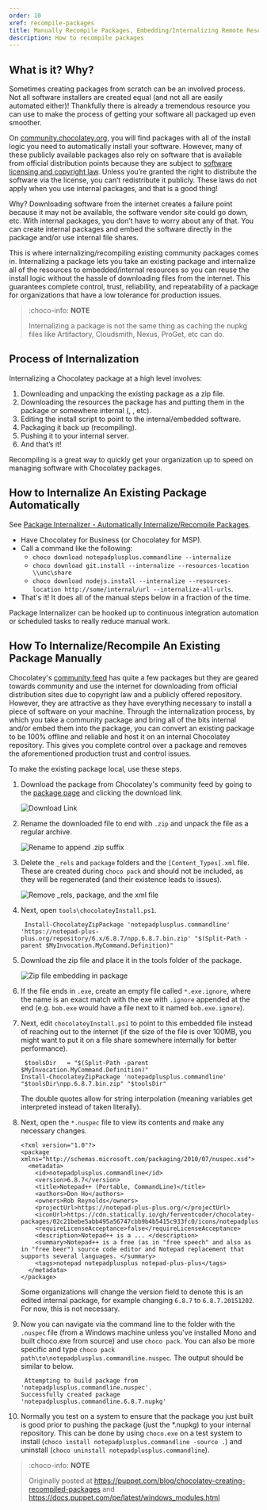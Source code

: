 ```yaml
---
order: 10
xref: recompile-packages
title: Manually Recompile Packages, Embedding/Internalizing Remote Resources
description: How to recompile packages
---
```


## What is it? Why?

Sometimes creating packages from scratch can be an involved process. Not all software installers are created equal (and not all are easily automated either)! Thankfully there is already a tremendous resource you can use to make the process of getting your software all packaged up even smoother.

On [community.chocolatey.org](https://community.chocolatey.org), you will find packages with all of the install logic you need to automatically install your software. However, many of these publicly available packages also rely on software that is available from official distribution points because they are subject to [software licensing and copyright law](https://en.wikipedia.org/wiki/Software_license). Unless you’re granted the right to distribute the software via the license, you can’t redistribute it publicly. These laws do not apply when you use internal packages, and that is a good thing!

Why? Downloading software from the internet creates a failure point because it may not be available, the software vendor site could go down, etc. With internal packages, you don’t have to worry about any of that. You can create internal packages and embed the software directly in the package and/or use internal file shares.

This is where internalizing/recompiling existing community packages comes in. Internalizing a package lets you take an existing package and internalize all of the resources to embedded/internal resources so you can reuse the install logic without the hassle of downloading files from the internet. This guarantees complete control, trust, reliability, and repeatability of a package for organizations that have a low tolerance for production issues.

> :choco-info: **NOTE**
>
> Internalizing a package is not the same thing as caching the nupkg files like Artifactory, Cloudsmith, Nexus, ProGet, etc can do.

## Process of Internalization

Internalizing a Chocolatey package at a high level involves:

1. Downloading and unpacking the existing package as a zip file.
1. Downloading the resources the package has and putting them in the package or somewhere internal (<Xref title="UNC, internal Http repository, DFS" value="host-packages" />, <Xref title="SCCM Distribution point" value="integrations" />, etc).
1. Editing the install script to point to the internal/embedded software.
1. Packaging it back up (recompiling).
1. Pushing it to your internal server.
1. And that’s it!

Recompiling is a great way to quickly get your organization up to speed on managing software with Chocolatey packages.

## How to Internalize An Existing Package Automatically

See [Package Internalizer - Automatically Internalize/Recompile Packages](#how-to-internalize-an-existing-package-automatically).

* Have Chocolatey for Business (or Chocolatey for MSP).
* Call a command like the following:
  * `choco download notepadplusplus.commandline --internalize`
  * `choco download git.install --internalize --resources-location \\unc\share`
  * `choco download nodejs.install --internalize --resources-location http://some/internal/url --internalize-all-urls`.
* That's it! It does all of the manual steps below in a fraction of the time.

Package Internalizer can be hooked up to continuous integration automation or scheduled tasks to really reduce manual work.


## How To Internalize/Recompile An Existing Package Manually

Chocolatey's [community feed](https://community.chocolatey.org/packages) has quite a few packages but they are geared towards community and use the internet for downloading from official distribution sites due to copyright law and a publicly offered repository. However, they are attractive as they have everything necessary to install a piece of software on your machine. Through the internalization process, by which you take a community package and bring all of the bits internal and/or embed them into the package, you can convert an existing package to be 100% offline and reliable and host it on an internal Chocolatey repository. This gives you complete control over a package and removes the aforementioned production trust and control issues.

To make the existing package local, use these steps.

1. Download the package from Chocolatey's community feed by going to the [package page](https://community.chocolatey.org/packages/notepadplusplus.commandline) and clicking the download link.

   ![Download Link](/images/recompile/choco_npp_download.png)

1. Rename the downloaded file to end with `.zip` and unpack the file as a regular archive.

   ![Rename to append .zip suffix](/images/recompile/choco_rename_nupkg_zip.png)

1. Delete the `_rels` and `package` folders and the `[Content_Types].xml` file. These are created during `choco pack` and should not be included, as they will be regenerated (and their existence leads to issues).

   ![Remove _rels, package, and the xml file](/images/recompile/choco_delete_pkg_files.png)

1. Next, open `tools\chocolateyInstall.ps1`.

        Install-ChocolateyZipPackage 'notepadplusplus.commandline' 'https://notepad-plus-plus.org/repository/6.x/6.8.7/npp.6.8.7.bin.zip' "$(Split-Path -parent $MyInvocation.MyCommand.Definition)"

1. Download the zip file and place it in the tools folder of the package.

   ![Zip file embedding in package](/images/recompile/choco_download_zip.png)

1. If the file ends in `.exe`, create an empty file called `*.exe.ignore`, where the name is an exact match with the exe with `.ignore` appended at the end (e.g. `bob.exe` would have a file next to it named `bob.exe.ignore`).
1. Next, edit `chocolateyInstall.ps1` to point to this embedded file instead of reaching out to the internet (if the size of the file is over 100MB, you might want to put it on a file share somewhere internally for better performance).

        $toolsDir   = "$(Split-Path -parent $MyInvocation.MyCommand.Definition)"
       Install-ChocolateyZipPackage 'notepadplusplus.commandline' "$toolsDir\npp.6.8.7.bin.zip" "$toolsDir"

   The double quotes allow for string interpolation (meaning variables get interpreted instead of taken literally).

1. Next, open the `*.nuspec` file to view its contents and make any necessary changes.

       <?xml version="1.0"?>
       <package xmlns="http://schemas.microsoft.com/packaging/2010/07/nuspec.xsd">
         <metadata>
           <id>notepadplusplus.commandline</id>
           <version>6.8.7</version>
           <title>Notepad++ (Portable, CommandLine)</title>
           <authors>Don Ho</authors>
           <owners>Rob Reynolds</owners>
           <projectUrl>https://notepad-plus-plus.org/</projectUrl>
           <iconUrl>https://cdn.statically.io/gh/ferventcoder/chocolatey-packages/02c21bebe5abb495a56747cbb9b4b5415c933fc0/icons/notepadplusplus.png</iconUrl>
           <requireLicenseAcceptance>false</requireLicenseAcceptance>
           <description>Notepad++ is a ... </description>
           <summary>Notepad++ is a free (as in "free speech" and also as in "free beer") source code editor and Notepad replacement that supports several languages. </summary>
           <tags>notepad notepadplusplus notepad-plus-plus</tags>
         </metadata>
       </package>

   Some organizations will change the version field to denote this is an edited internal package, for example changing `6.8.7` to `6.8.7.20151202`. For now, this is not necessary.

1. Now you can navigate via the command line to the folder with the `.nuspec` file (from a Windows machine unless you've installed Mono and built choco.exe from source) and use `choco pack`. You can also be more specific and type `choco pack path\to\notepadplusplus.commandline.nuspec`. The output should be similar to below.

        Attempting to build package from 'notepadplusplus.commandline.nuspec'.
       Successfully created package 'notepadplusplus.commandline.6.8.7.nupkg'

1. Normally you test on a system to ensure that the package you just built is good prior to pushing the package (just the *.nupkg) to your internal repository. This can be done by using `choco.exe` on a test system to install (`choco install notepadplusplus.commandline -source .`) and uninstall (`choco uninstall notepadplusplus.commandline`).

> :choco-info: **NOTE**
>
> Originally posted at https://puppet.com/blog/chocolatey-creating-recompiled-packages and https://docs.puppet.com/pe/latest/windows_modules.html

